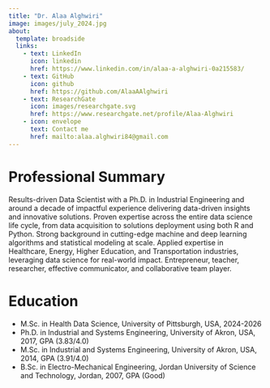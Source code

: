 ```yaml
---
title: "Dr. Alaa Alghwiri"
image: images/july_2024.jpg
about:
  template: broadside
  links:
    - text: LinkedIn
      icon: linkedin
      href: https://www.linkedin.com/in/alaa-a-alghwiri-0a215583/
    - text: GitHub
      icon: github
      href: https://github.com/AlaaAAlghwiri
    - text: ResearchGate
      icon: images/researchgate.svg
      href: https://www.researchgate.net/profile/Alaa-Alghwiri
    - icon: envelope
      text: Contact me
      href: mailto:alaa.alghwiri84@gmail.com
---
```


# Professional Summary

Results-driven Data Scientist with a Ph.D. in Industrial Engineering and around a decade of impactful experience delivering data-driven insights and innovative solutions. Proven expertise across the entire data science life cycle, from data acquisition to solutions deployment using both R and Python. Strong background in cutting-edge machine and deep learning algorithms and statistical modeling at scale. Applied expertise in Healthcare, Energy, Higher Education, and Transportation industries, leveraging data science for real-world impact. Entrepreneur, teacher, researcher, effective communicator, and collaborative team player.

# Education

-   M.Sc. in Health Data Science, University of Pittsburgh, USA, 2024-2026
-   Ph.D. in Industrial and Systems Engineering, University of Akron, USA, 2017, GPA (3.83/4.0)
-   M.Sc. in Industrial and Systems Engineering, University of Akron, USA, 2014, GPA (3.91/4.0)
-   B.Sc. in Electro-Mechanical Engineering, Jordan University of Science and Technology, Jordan, 2007, GPA (Good)
